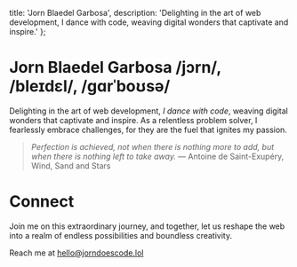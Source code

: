   title: 'Jorn Blaedel Garbosa',
  description:
    'Delighting in the art of web development, I dance with code, weaving digital wonders that captivate and inspire.'
};

# Jorn Blaedel Garbosa <span>/jɔrn/, /bleɪdɛl/, /gɑrˈboʊsə/</span>

Delighting in the art of web development, _I dance with code_, weaving digital wonders that captivate and inspire. As a relentless problem solver, I fearlessly embrace challenges, for they are the fuel that ignites my passion.

> _Perfection is achieved, not when there is nothing more to add, but when there is nothing left
> to take away._ — Antoine de Saint-Exupéry, Wind, Sand and Stars

# Connect

Join me on this extraordinary journey, and together, let us reshape the web into a realm of endless possibilities and boundless creativity.

Reach me at [hello@jorndoescode.lol](mailto:hello@jorndoescode.lol)

